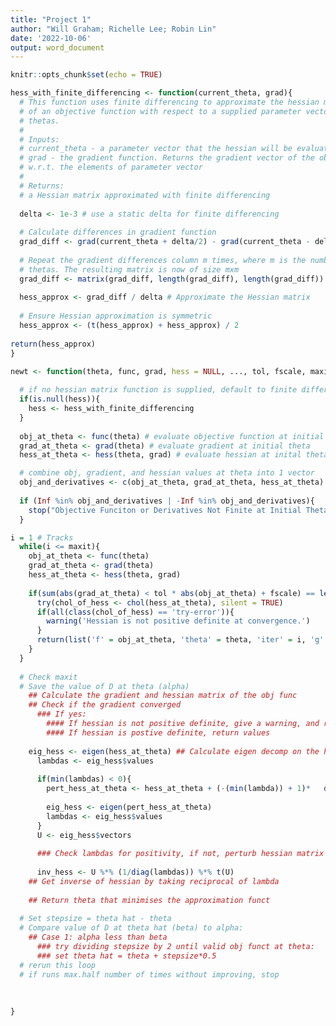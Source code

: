 ```yaml
---
title: "Project 1"
author: "Will Graham; Richelle Lee; Robin Lin"
date: '2022-10-06'
output: word_document
---
```


```r
knitr::opts_chunk$set(echo = TRUE)
```


```r
hess_with_finite_differencing <- function(current_theta, grad){
  # This function uses finite differencing to approximate the hessian matrix
  # of an objective function with respect to a supplied parameter vector of 
  # thetas. 
  #
  # Inputs:
  # current_theta - a parameter vector that the hessian will be evaluated at
  # grad - the gradient function. Returns the gradient vector of the objective
  # w.r.t. the elements of parameter vector
  # 
  # Returns:
  # a Hessian matrix approximated with finite differencing
  
  delta <- 1e-3 # use a static delta for finite differencing
  
  # Calculate differences in gradient function
  grad_diff <- grad(current_theta + delta/2) - grad(current_theta - delta/2)
  
  # Repeat the gradient differences column m times, where m is the number of
  # thetas. The resulting matrix is now of size mxm
  grad_diff <- matrix(grad_diff, length(grad_diff), length(grad_diff))
  
  hess_approx <- grad_diff / delta # Approximate the Hessian matrix
  
  # Ensure Hessian approximation is symmetric
  hess_approx <- (t(hess_approx) + hess_approx) / 2 
  
return(hess_approx)
}

```

```r

newt <- function(theta, func, grad, hess = NULL, ..., tol, fscale, maxit, max.half, eps){
  
  # if no hessian matrix function is supplied, default to finite differencing
  if(is.null(hess)){ 
    hess <- hess_with_finite_differencing
  }
  
  obj_at_theta <- func(theta) # evaluate objective function at initial theta
  grad_at_theta <- grad(theta) # evaluate gradient at initial theta
  hess_at_theta <- hess(theta, grad) # evaluate hessian at inital theta

  # combine obj, gradient, and hessian values at theta into 1 vector
  obj_and_derivatives <- c(obj_at_theta, grad_at_theta, hess_at_theta)
  
  if (Inf %in% obj_and_derivatives | -Inf %in% obj_and_derivatives){
    stop("Objective Funciton or Derivatives Not Finite at Initial Theta")
  }

i = 1 # Tracks 
  while(i <= maxit){
    obj_at_theta <- func(theta)
    grad_at_theta <- grad(theta)
    hess_at_theta <- hess(theta, grad)
    
    if(sum(abs(grad_at_theta) < tol * abs(obj_at_theta) + fscale) == length(theta)){
      try(chol_of_hess <- chol(hess_at_theta), silent = TRUE)
      if(all(class(chol_of_hess) == 'try-error')){
        warning('Hessian is not positive definite at convergence.')
      }
      return(list('f' = obj_at_theta, 'theta' = theta, 'iter' = i, 'g' = grad_at_theta, 'Hi' = inv_hess))
    }
  }
    
  # Check maxit
  # Save the value of D at theta (alpha)
    ## Calculate the gradient and hessian matrix of the obj func
    ## Check if the gradient converged
      ### If yes:
        #### If hessian is not positive definite, give a warning, and retrun values
        #### If hessian is postive definite, return values
  
    eig_hess <- eigen(hess_at_theta) ## Calculate eigen decomp on the hessian
      lambdas <- eig_hess$values
      
      if(min(lambdas) < 0){
        pert_hess_at_theta <- hess_at_theta + (-(min(lambda)) + 1)*   diag(length(hess_at_theta))
        
        eig_hess <- eigen(pert_hess_at_theta)
        lambdas <- eig_hess$values
      }  
      U <- eig_hess$vectors
      
      ### Check lambdas for positivity, if not, perturb hessian matrix and recalculate eigen decomp
      
      inv_hess <- U %*% (1/diag(lambdas)) %*% t(U)
    ## Get inverse of hessian by taking reciprocal of lambda
      
    ## Return theta that minimises the approximation funct
  
  # Set stepsize = theta hat - theta
  # Compare value of D at theta hat (beta) to alpha:
    ## Case 1: alpha less than beta
      ### try dividing stepsize by 2 until valid obj funct at theta:
      ### set theta hat = theta + stepsize*0.5
  # rerun this loop
  # if runs max.half number of times without improving, stop
  
  
  
}

```

